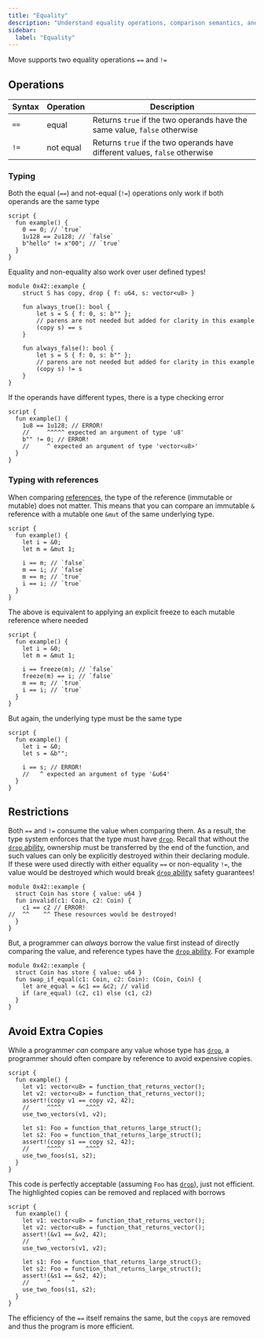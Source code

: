```yaml
---
title: "Equality"
description: "Understand equality operations, comparison semantics, and type checking in Move programming language."
sidebar:
  label: "Equality"
---
```


Move supports two equality operations `==` and `!=`

## Operations

| Syntax | Operation | Description                                                                 |
| ------ | --------- | --------------------------------------------------------------------------- |
| `==`   | equal     | Returns `true` if the two operands have the same value, `false` otherwise   |
| `!=`   | not equal | Returns `true` if the two operands have different values, `false` otherwise |

### Typing

Both the equal (`==`) and not-equal (`!=`) operations only work if both operands are the same type

```move
script {
  fun example() {
    0 == 0; // `true`
    1u128 == 2u128; // `false`
    b"hello" != x"00"; // `true`
  }
}
```

Equality and non-equality also work over user defined types!

```move
module 0x42::example {
    struct S has copy, drop { f: u64, s: vector<u8> }

    fun always_true(): bool {
        let s = S { f: 0, s: b"" };
        // parens are not needed but added for clarity in this example
        (copy s) == s
    }

    fun always_false(): bool {
        let s = S { f: 0, s: b"" };
        // parens are not needed but added for clarity in this example
        (copy s) != s
    }
}
```

If the operands have different types, there is a type checking error

```move
script {
  fun example() {
    1u8 == 1u128; // ERROR!
    //     ^^^^^ expected an argument of type 'u8'
    b"" != 0; // ERROR!
    //     ^ expected an argument of type 'vector<u8>'
  }
}
```

### Typing with references

When comparing [references](/build/smart-contracts/book/references), the type of the reference (immutable or mutable) does
not matter. This means that you can compare an immutable `&` reference with a mutable one `&mut` of
the same underlying type.

```move
script {
  fun example() {
    let i = &0;
    let m = &mut 1;

    i == m; // `false`
    m == i; // `false`
    m == m; // `true`
    i == i; // `true`
  }
}
```

The above is equivalent to applying an explicit freeze to each mutable reference where needed

```move
script {
  fun example() {
    let i = &0;
    let m = &mut 1;

    i == freeze(m); // `false`
    freeze(m) == i; // `false`
    m == m; // `true`
    i == i; // `true`
  }
}
```

But again, the underlying type must be the same type

```move
script {
  fun example() {
    let i = &0;
    let s = &b"";

    i == s; // ERROR!
    //   ^ expected an argument of type '&u64'
  }
}
```

## Restrictions

Both `==` and `!=` consume the value when comparing them. As a result, the type system enforces that
the type must have [`drop`](/build/smart-contracts/book/abilities). Recall that without the
[`drop` ability](/build/smart-contracts/book/abilities), ownership must be transferred by the end of the function, and such
values can only be explicitly destroyed within their declaring module. If these were used directly
with either equality `==` or non-equality `!=`, the value would be destroyed which would break
[`drop` ability](/build/smart-contracts/book/abilities) safety guarantees!

```move
module 0x42::example {
  struct Coin has store { value: u64 }
  fun invalid(c1: Coin, c2: Coin) {
    c1 == c2 // ERROR!
//  ^^    ^^ These resources would be destroyed!
  }
}
```

But, a programmer can _always_ borrow the value first instead of directly comparing the value, and
reference types have the [`drop` ability](/build/smart-contracts/book/abilities). For example

```move
module 0x42::example {
  struct Coin has store { value: u64 }
  fun swap_if_equal(c1: Coin, c2: Coin): (Coin, Coin) {
    let are_equal = &c1 == &c2; // valid
    if (are_equal) (c2, c1) else (c1, c2)
  }
}
```

## Avoid Extra Copies

While a programmer _can_ compare any value whose type has [`drop`](/build/smart-contracts/book/abilities), a programmer
should often compare by reference to avoid expensive copies.

```move
script {
  fun example() {
    let v1: vector<u8> = function_that_returns_vector();
    let v2: vector<u8> = function_that_returns_vector();
    assert!(copy v1 == copy v2, 42);
    //     ^^^^       ^^^^
    use_two_vectors(v1, v2);

    let s1: Foo = function_that_returns_large_struct();
    let s2: Foo = function_that_returns_large_struct();
    assert!(copy s1 == copy s2, 42);
    //     ^^^^       ^^^^
    use_two_foos(s1, s2);
  }
}
```

This code is perfectly acceptable (assuming `Foo` has [`drop`](/build/smart-contracts/book/abilities)), just not efficient.
The highlighted copies can be removed and replaced with borrows

```move
script {
  fun example() {
    let v1: vector<u8> = function_that_returns_vector();
    let v2: vector<u8> = function_that_returns_vector();
    assert!(&v1 == &v2, 42);
    //     ^      ^
    use_two_vectors(v1, v2);

    let s1: Foo = function_that_returns_large_struct();
    let s2: Foo = function_that_returns_large_struct();
    assert!(&s1 == &s2, 42);
    //     ^      ^
    use_two_foos(s1, s2);
  }
}
```

The efficiency of the `==` itself remains the same, but the `copy`s are removed and thus the program
is more efficient.
